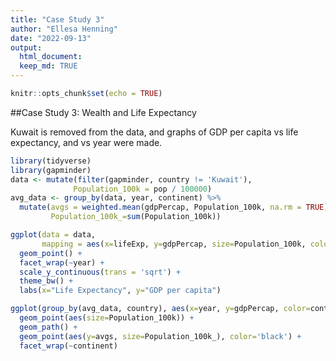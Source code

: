 ```yaml
---
title: "Case Study 3"
author: "Ellesa Henning"
date: "2022-09-13"
output: 
  html_document:
  keep_md: TRUE
---
```


```r
knitr::opts_chunk$set(echo = TRUE)

```

##Case Study 3: Wealth and Life Expectancy

Kuwait is removed from the data, and graphs of GDP per capita vs life expectancy, and vs year were made.

```r
library(tidyverse)
library(gapminder)
data <- mutate(filter(gapminder, country != 'Kuwait'),
              Population_100k = pop / 100000)
avg_data <- group_by(data, year, continent) %>%
  mutate(avgs = weighted.mean(gdpPercap, Population_100k, na.rm = TRUE), 
         Population_100k_=sum(Population_100k))

ggplot(data = data,
       mapping = aes(x=lifeExp, y=gdpPercap, size=Population_100k, color=continent)) +
  geom_point() +
  facet_wrap(~year) +
  scale_y_continuous(trans = 'sqrt') +
  theme_bw() +
  labs(x="Life Expectancy", y="GDP per capita")

ggplot(group_by(avg_data, country), aes(x=year, y=gdpPercap, color=continent)) +
  geom_point(aes(size=Population_100k)) +
  geom_path() +
  geom_point(aes(y=avgs, size=Population_100k_), color='black') +
  facet_wrap(~continent)

```